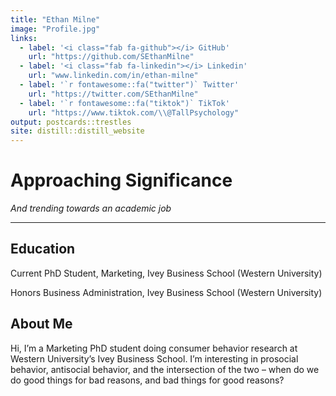 ```yaml
---
title: "Ethan Milne"
image: "Profile.jpg"
links:
  - label: '<i class="fab fa-github"></i> GitHub'
    url: "https://github.com/SEthanMilne"
  - label: '<i class="fab fa-linkedin"></i> Linkedin'
    url: "www.linkedin.com/in/ethan-milne"
  - label: '`r fontawesome::fa("twitter")` Twitter'
    url: "https://twitter.com/SEthanMilne"
  - label: '`r fontawesome::fa("tiktok")` TikTok'
    url: "https://www.tiktok.com/\\@TallPsychology"
output: postcards::trestles
site: distill::distill_website
---
```

# **Approaching Significance**
*And trending towards an academic job*

***


## **Education**
Current PhD Student, Marketing, Ivey Business School (Western University)

Honors Business Administration, Ivey Business School (Western University)

## **About Me**

Hi, I'm a Marketing PhD student doing consumer behavior research at Western University's Ivey Business School. I'm interesting in prosocial behavior, antisocial behavior, and the intersection of the two -- when do we do good things for bad reasons, and bad things for good reasons?




